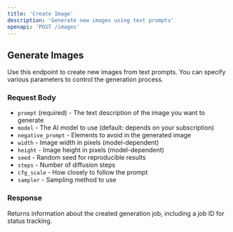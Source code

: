```yaml
---
title: 'Create Image'
description: 'Generate new images using text prompts'
openapi: 'POST /images'
---
```


## Generate Images

Use this endpoint to create new images from text prompts. You can specify various parameters to control the generation process.

### Request Body

- `prompt` (required) - The text description of the image you want to generate
- `model` - The AI model to use (default: depends on your subscription)
- `negative_prompt` - Elements to avoid in the generated image
- `width` - Image width in pixels (model-dependent)
- `height` - Image height in pixels (model-dependent)
- `seed` - Random seed for reproducible results
- `steps` - Number of diffusion steps
- `cfg_scale` - How closely to follow the prompt
- `sampler` - Sampling method to use

### Response

Returns information about the created generation job, including a job ID for status tracking.
